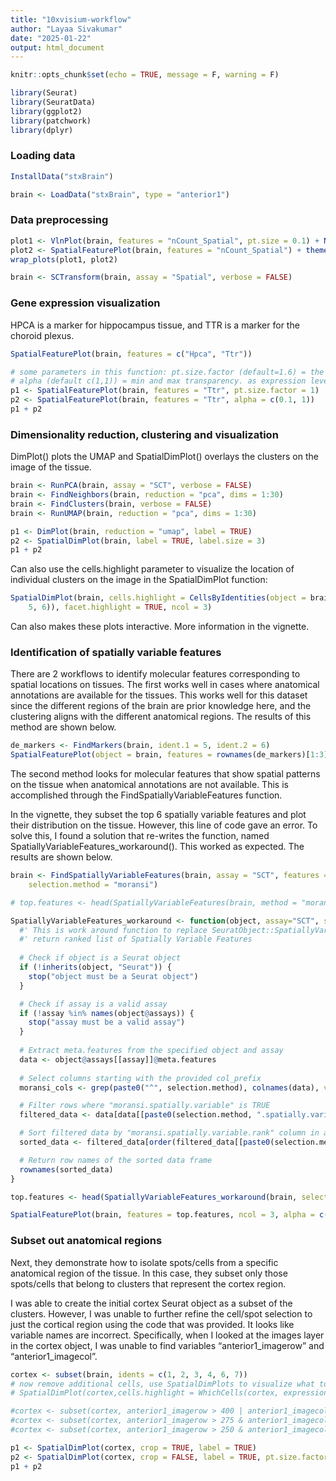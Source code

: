 ---
title: "10xvisium-workflow"
author: "Layaa Sivakumar"
date: "2025-01-22"
output: html_document
---

```{r setup, include=FALSE}
knitr::opts_chunk$set(echo = TRUE, message = F, warning = F)
```

```{r}
library(Seurat)
library(SeuratData)
library(ggplot2)
library(patchwork)
library(dplyr)
```

### Loading data

```{r}
InstallData("stxBrain")

brain <- LoadData("stxBrain", type = "anterior1")

```

### Data preprocessing 

```{r}
plot1 <- VlnPlot(brain, features = "nCount_Spatial", pt.size = 0.1) + NoLegend()
plot2 <- SpatialFeaturePlot(brain, features = "nCount_Spatial") + theme(legend.position = "right")
wrap_plots(plot1, plot2)

```

```{r}
brain <- SCTransform(brain, assay = "Spatial", verbose = FALSE)
```

### Gene expression visualization 

HPCA is a marker for hippocampus tissue, and TTR is a marker for the choroid plexus.
```{r}
SpatialFeaturePlot(brain, features = c("Hpca", "Ttr"))

# some parameters in this function: pt.size.factor (default=1.6) = the size of the spots displayed 
# alpha (default c(1,1)) = min and max transparency. as expression levels increase, transparency increases. 
p1 <- SpatialFeaturePlot(brain, features = "Ttr", pt.size.factor = 1)
p2 <- SpatialFeaturePlot(brain, features = "Ttr", alpha = c(0.1, 1))
p1 + p2

```

### Dimensionality reduction, clustering and visualization 

DimPlot() plots the UMAP and SpatialDimPlot() overlays the clusters on the image of the tissue. 

```{r}
brain <- RunPCA(brain, assay = "SCT", verbose = FALSE)
brain <- FindNeighbors(brain, reduction = "pca", dims = 1:30)
brain <- FindClusters(brain, verbose = FALSE)
brain <- RunUMAP(brain, reduction = "pca", dims = 1:30)

p1 <- DimPlot(brain, reduction = "umap", label = TRUE)
p2 <- SpatialDimPlot(brain, label = TRUE, label.size = 3)
p1 + p2

```

Can also use the cells.highlight parameter to visualize the location of individual clusters on the image in the SpatialDimPlot function:

```{r}
SpatialDimPlot(brain, cells.highlight = CellsByIdentities(object = brain, idents = c(2, 1, 4, 3,
    5, 6)), facet.highlight = TRUE, ncol = 3)

```

Can also makes these plots interactive. More information in the vignette. 

### Identification of spatially variable features 

There are 2 workflows to identify molecular features corresponding to spatial locations on tissues. 
The first works well in cases where anatomical annotations are available for the tissues. This works well for this dataset since the different regions of the brain are prior knowledge here, and the clustering aligns with the different anatomical regions. The results of this method are shown below. 

```{r}
de_markers <- FindMarkers(brain, ident.1 = 5, ident.2 = 6)
SpatialFeaturePlot(object = brain, features = rownames(de_markers)[1:3], alpha = c(0.1, 1), ncol = 3)

```

The second method looks for molecular features that show spatial patterns on the tissue when anatomical annotations are not available. This is accomplished through the FindSpatiallyVariableFeatures function.

In the vignette, they subset the top 6 spatially variable features and plot their distribution on the tissue. However, this line of code gave an error. To solve this, I found a solution that re-writes the function, named SpatiallyVariableFeatures_workaround(). This worked as expected. The results are shown below.

```{r}
brain <- FindSpatiallyVariableFeatures(brain, assay = "SCT", features = VariableFeatures(brain)[1:1000],
    selection.method = "moransi")

# top.features <- head(SpatiallyVariableFeatures(brain, method = "moransi"), 6)

SpatiallyVariableFeatures_workaround <- function(object, assay="SCT", selection.method = "moransi") {
  #' This is work around function to replace SeuratObject::SpatiallyVariableFeatures function.
  #' return ranked list of Spatially Variable Features
  
  # Check if object is a Seurat object
  if (!inherits(object, "Seurat")) {
    stop("object must be a Seurat object")
  }

  # Check if assay is a valid assay
  if (!assay %in% names(object@assays)) {
    stop("assay must be a valid assay")
  }
  
  # Extract meta.features from the specified object and assay
  data <- object@assays[[assay]]@meta.features
  
  # Select columns starting with the provided col_prefix
  moransi_cols <- grep(paste0("^", selection.method), colnames(data), value = TRUE)

  # Filter rows where "moransi.spatially.variable" is TRUE
  filtered_data <- data[data[[paste0(selection.method, ".spatially.variable")]], moransi_cols]

  # Sort filtered data by "moransi.spatially.variable.rank" column in ascending order
  sorted_data <- filtered_data[order(filtered_data[[paste0(selection.method, ".spatially.variable.rank")]]), ]

  # Return row names of the sorted data frame
  rownames(sorted_data)
}

top.features <- head(SpatiallyVariableFeatures_workaround(brain, selection.method = "moransi"), 6)

SpatialFeaturePlot(brain, features = top.features, ncol = 3, alpha = c(0.1, 1))

```

### Subset out anatomical regions 

Next, they demonstrate how to isolate spots/cells from a specific anatomical region of the tissue. In this case, they subset only those spots/cells that belong to clusters that represent the cortex region. 

I was able to create the initial cortex Seurat object as a subset of the clusters. However, I was unable to further refine the cell/spot selection to just the cortical region using the code that was provided. It looks like variable names are incorrect. Specifically, when I looked at the images layer in the cortex object, I was unable to find variables "anterior1_imagerow" and "anterior1_imagecol". 

```{r}
cortex <- subset(brain, idents = c(1, 2, 3, 4, 6, 7))
# now remove additional cells, use SpatialDimPlots to visualize what to remove
# SpatialDimPlot(cortex,cells.highlight = WhichCells(cortex, expression = image_imagerow > 400 | image_imagecol < 150))

#cortex <- subset(cortex, anterior1_imagerow > 400 | anterior1_imagecol < 150, invert = TRUE)
#cortex <- subset(cortex, anterior1_imagerow > 275 & anterior1_imagecol > 370, invert = TRUE)
#cortex <- subset(cortex, anterior1_imagerow > 250 & anterior1_imagecol > 440, invert = TRUE)

```


```{r}
p1 <- SpatialDimPlot(cortex, crop = TRUE, label = TRUE)
p2 <- SpatialDimPlot(cortex, crop = FALSE, label = TRUE, pt.size.factor = 1, label.size = 3)
p1 + p2

```







